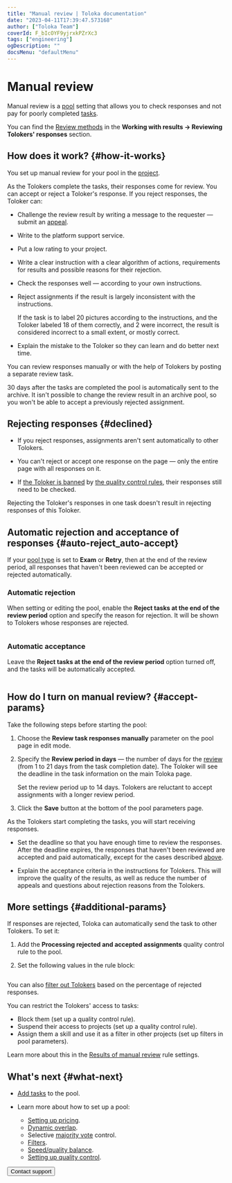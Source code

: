 ```yaml
---
title: "Manual review | Toloka documentation"
date: "2023-04-11T17:39:47.573168"
author: ["Toloka Team"]
coverId: F_bIcOYF9yjrxkPZrXc3
tags: ["engineering"]
ogDescription: ""
docsMenu: "defaultMenu"
---
```


# Manual review

Manual review is a [pool](/docs/glossary#pool) setting that allows you to check responses and not pay for poorly completed [tasks](/docs/glossary#task).

You can find the [Review methods](/docs/guide/accept#acception) in the **Working with results → Reviewing Tolokers' responses** section.

## How does it work? {#how-it-works}

You set up manual review for your pool in the [project](/docs/glossary#project).

As the Tolokers complete the tasks, their responses come for review. You can accept or reject a Toloker's response. If you reject responses, the Toloker can:

- Challenge the review result by writing a message to the requester — submit an [appeal](/docs/guide/accept#appeal).

- Write to the platform support service.

- Put a low rating to your project.

<Cut title="To get fewer appeals and maintain a high rating for your projects:">

- Write a clear instruction with a clear algorithm of actions, requirements for results and possible reasons for their rejection.

- Check the responses well — according to your own instructions.

- Reject assignments if the result is largely inconsistent with the instructions.

    <Cut title="Example">

    If the task is to label 20 pictures according to the instructions, and the Toloker labeled 18 of them correctly, and 2 were incorrect, the result is considered incorrect to a small extent, or mostly correct.

    </Cut>

- Explain the mistake to the Toloker so they can learn and do better next time.

</Cut>

You can review responses manually or with the help of Tolokers by posting a separate review task.

<Cut title="Pool status and the review results">

30 days after the tasks are completed the pool is automatically sent to the archive. It isn't possible to change the review result in an archive pool, so you won't be able to accept a previously rejected assignment.

</Cut>

## Rejecting responses {#declined}

- If you reject responses, assignments aren't sent automatically to other Tolokers.

- You can't reject or accept one response on the page — only the entire page with all responses on it.

- If [the Toloker is banned](/docs/glossary#banning-tolokers) by [the quality control rules](/docs/glossary#quality-control-rule), their responses still need to be checked.

<Note mode="note" title="Note">

Rejecting the Toloker's responses in one task doesn't result in rejecting responses of this Toloker.

</Note>

## Automatic rejection and acceptance of responses {#auto-reject_auto-accept}

If your [pool type](/docs/guide/pool-main#table_n3q_vhz_jlb) is set to **Exam** or **Retry**, then at the end of the review period, all responses that haven't been reviewed can be accepted or rejected automatically.

### Automatic rejection

When setting or editing the pool, enable the **Reject tasks at the end of the review period** option and specify the reason for rejection. It will be shown to Tolokers whose responses are rejected.

<Cut title="Example">

<Image width="700px" withBackground imageId="890561ab2397a7905ea3c13e7dd2ef53" alt="" />

</Cut>

### Automatic acceptance

Leave the **Reject tasks at the end of the review period** option turned off, and the tasks will be automatically accepted.

<Cut title="Example">

<Image width="700px" withBackground imageId="fe5e1d3153d731e5dc7df6e4a3b65080" alt="" />

</Cut>

## How do I turn on manual review? {#accept-params}

Take the following steps before starting the pool:

1. Choose the **Review task responses manually** parameter on the pool page in edit mode.

1. Specify the **Review period in days** — the number of days for the [review](/docs/guide/accept) (from 1 to 21 days from the task completion date). The Toloker will see the deadline in the task information on the main Toloka page.

    <Note mode="note" title="Note">

    Set the review period up to 14 days. Tolokers are reluctant to accept assignments with a longer review period.

    </Note>

1. Click the **Save** button at the bottom of the pool parameters page.

As the Tolokers start completing the tasks, you will start receiving responses.

<Note mode="warning" title="Warning">

- Set the deadline so that you have enough time to review the responses. After the deadline expires, the responses that haven't been reviewed are accepted and paid automatically, except for the cases described [above](#auto-reject_auto-accept).

- Explain the acceptance criteria in the instructions for Tolokers. This will improve the quality of the results, as well as reduce the number of appeals and questions about rejection reasons from the Tolokers.

</Note>

## More settings {#additional-params}

<Cut title="Send tasks with rejected responses for re-check">

If responses are rejected, Toloka can automatically send the task to other Tolokers. To set it:

1. Add the **Processing rejected and accepted assignments** quality control rule to the pool.

1. Set the following values in the rule block:

<Image width="700px" withBackground imageId="aba9557f2d6ddbfc88b25a9fdef96d2e" alt="" />

</Cut>

<Cut title="Filter out Tolokers if their responses are often rejected">

You can also [filter out Tolokers](/docs/guide/control) based on the percentage of rejected responses.

You can restrict the Tolokers' access to tasks:

- Block them (set up a quality control rule).
- Suspend their access to projects (set up a quality control rule).
- Assign them a skill and use it as a filter in other projects (set up filters in pool parameters).

Learn more about this in the [Results of manual review](/docs/guide/reviewing-assignments) rule settings.

</Cut>

## What's next {#what-next}

- [Add tasks](/docs/guide/pool) to the pool.
- Learn more about how to set up a pool:

    - [Setting up pricing](/docs/guide/dynamic-pricing).
    - [Dynamic overlap](/docs/guide/dynamic-overlap).
    - Selective [majority vote](/docs/guide/selective-mvote) control.
    - [Filters](/docs/guide/filters).
    - [Speed/quality balance](/docs/guide/adjust).
    - [Setting up quality control](/docs/guide/qa-pool-settings).

<Button themeColor="light" view="default" size="l" type="link" url="/docs/guide/troubleshooting/support?form-source=guide-offline-accept">Contact support</Button>